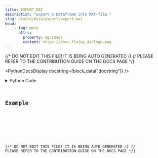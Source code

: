 ```yaml
---
title: EXPORT_MAT
description: "Export a Dataframe into MAT-file."
slug: blocks/data\export\export-mat
head:
    - tag: meta
      attrs:
        property: og:image
        content: https://docs.flojoy.ai/logo.png
---
```


{/* DO NOT EDIT THIS FILE! IT IS BEING AUTO GENERATED */}
{/* PLEASE REFER TO THE CONTRIBUTION GUIDE ON THE DOCS PAGE */}


<PythonDocsDisplay docstring={block_data["docstring"]} />
<details>
<summary>Python Code</summary>



<Code code={pythonCode} lang="py" wrap theme="dracula" />

[Find this Flojoy Block on GitHub](https://github.com/flojoy-ai/blocks/blob/main/blocks/DATA\EXPORT\EXPORT_MAT/EXPORT_MAT.py)

</details>

## Example


<GetHelpWidget />


<AppDisplay app={app} blockName="EXPORT_MAT" client:visible />


<Example />

{/* DO NOT EDIT THIS FILE! IT IS BEING AUTO GENERATED */}
{/* PLEASE REFER TO THE CONTRIBUTION GUIDE ON THE DOCS PAGE */}
